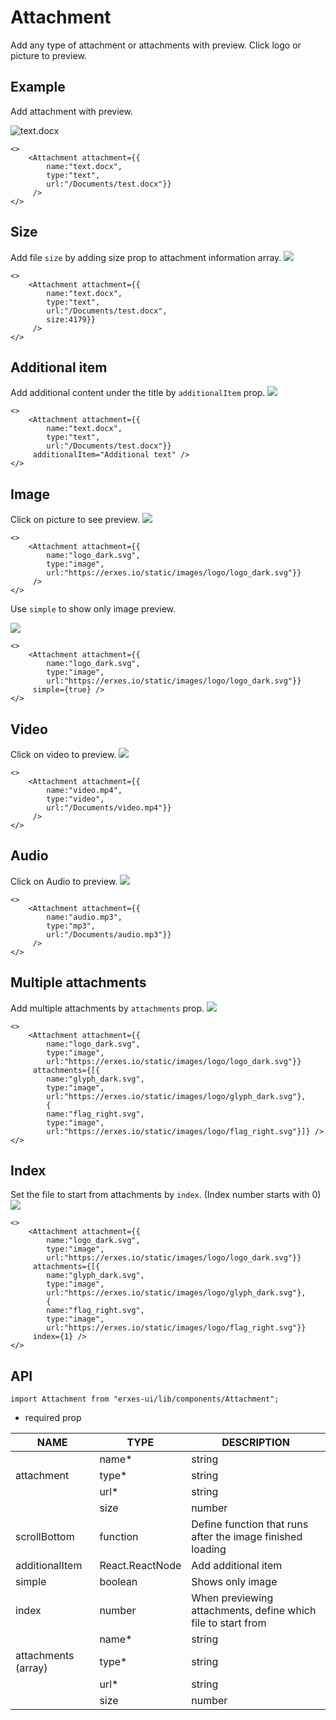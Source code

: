 # Attachment
Add any type of attachment or attachments with preview. Click logo or picture to preview.

## **Example**
Add attachment with preview.

![text.docx](https://imagedelivery.net/5m26Aj-CutMXPPNacMs_yQ/fa45aec0-338b-49b2-b4b0-66ef422c5600/public)
```tsx
<>
	<Attachment attachment={{
		name:"text.docx", 
		type:"text", 
		url:"/Documents/test.docx"}}
	 />
</>
```

## **Size**
Add file `size` by adding size prop to attachment information array.
![](https://imagedelivery.net/5m26Aj-CutMXPPNacMs_yQ/fa45aec0-338b-49b2-b4b0-66ef422c5600/public)
```tsx
<>
	<Attachment attachment={{
		name:"text.docx", 
		type:"text", 
		url:"/Documents/test.docx", 
		size:4179}}
	 />
</>
```

## **Additional item**
Add additional content under the title by `additionalItem` prop.
![](https://imagedelivery.net/5m26Aj-CutMXPPNacMs_yQ/fa45aec0-338b-49b2-b4b0-66ef422c5600/public)
```tsx
<>
	<Attachment attachment={{
		name:"text.docx", 
		type:"text", 
		url:"/Documents/test.docx"}}
	 additionalItem="Additional text" />
</>
```

## **Image**
Click on picture to see preview.
![](https://imagedelivery.net/5m26Aj-CutMXPPNacMs_yQ/0ed1fbdc-a75b-4b04-1f91-55a1fed20800/public)
```tsx
<>
	<Attachment attachment={{
		name:"logo_dark.svg", 
		type:"image", 
		url:"https://erxes.io/static/images/logo/logo_dark.svg"}}
	 />
</>
```

Use `simple` to show only image preview.

![](https://imagedelivery.net/5m26Aj-CutMXPPNacMs_yQ/5a3537eb-fd9e-4892-e051-0b5bba0da500/public)
```tsx
<>
	<Attachment attachment={{
		name:"logo_dark.svg", 
		type:"image", 
		url:"https://erxes.io/static/images/logo/logo_dark.svg"}}
	 simple={true} />
</>
```

## **Video**
Click on video to preview.
![](https://imagedelivery.net/5m26Aj-CutMXPPNacMs_yQ/7ae0fdb3-4233-4e0a-d1df-1f6fdade9300/public)
```tsx
<>
	<Attachment attachment={{
		name:"video.mp4", 
		type:"video", 
		url:"/Documents/video.mp4"}}
	 />
</>
```

## **Audio**
Click on Audio to preview.
![](https://imagedelivery.net/5m26Aj-CutMXPPNacMs_yQ/c86801c4-de54-499e-473b-e5439966fb00/public)
```tsx
<>
	<Attachment attachment={{
		name:"audio.mp3", 
		type:"mp3", 
		url:"/Documents/audio.mp3"}}
	 />
</>
```

## **Multiple attachments**
Add multiple attachments by `attachments` prop.
![](https://imagedelivery.net/5m26Aj-CutMXPPNacMs_yQ/0ed1fbdc-a75b-4b04-1f91-55a1fed20800/public)
```tsx
<>
	<Attachment attachment={{
		name:"logo_dark.svg", 
		type:"image", 
		url:"https://erxes.io/static/images/logo/logo_dark.svg"}}
	 attachments={[{
		name:"glyph_dark.svg", 
		type:"image", 
		url:"https://erxes.io/static/images/logo/glyph_dark.svg"},
		{
		name:"flag_right.svg", 
		type:"image", 
		url:"https://erxes.io/static/images/logo/flag_right.svg"}]} />
</>
```

## **Index**
Set the file to start from attachments by `index`. (Index number starts with 0)
![](https://imagedelivery.net/5m26Aj-CutMXPPNacMs_yQ/0ed1fbdc-a75b-4b04-1f91-55a1fed20800/public)
```tsx
<>
	<Attachment attachment={{
		name:"logo_dark.svg", 
		type:"image", 
		url:"https://erxes.io/static/images/logo/logo_dark.svg"}}
	 attachments={[{
		name:"glyph_dark.svg", 
		type:"image", 
		url:"https://erxes.io/static/images/logo/glyph_dark.svg"},
		{
		name:"flag_right.svg", 
		type:"image", 
		url:"https://erxes.io/static/images/logo/flag_right.svg"}}
	 index={1} />
</>
```

## **API**

```tsx
import Attachment from "erxes-ui/lib/components/Attachment";
```
* required prop

| NAME | TYPE | DESCRIPTION |
| ---| --- | ---|
|  | name* | string | Define file name |
| attachment | type* | string | Define file type |
|  | url*  | string | Declare file path |
|  | size | number | Shows file size |
| scrollBottom  | function | Define function that runs after the image finished loading |
| additionalItem | React.ReactNode | Add additional item |
| simple | boolean | Shows only image |
| index | number | When previewing attachments, define which file to start from |
| | name* | string | Define file name |
| attachments (array) | type* | string | Define file type |
| | url*	| string | Declare file path |
| | size | number | Shows file size |
